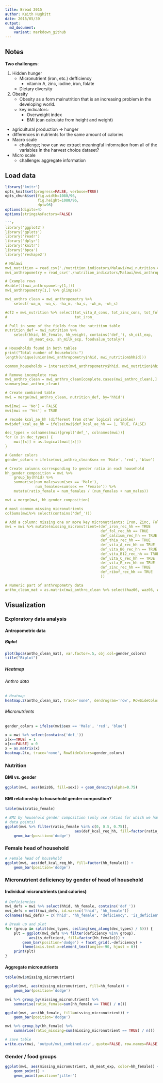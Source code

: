 ```yaml
---
title: Bread 2015
author: Keith Hughitt
date: 2015/05/30
output:
  md_document:
    variant: markdown_github
---
```


Notes
-----

**Two challenges**:

1. Hidden hunger
   - Micronutrient (iron, etc.) defficiency
        - vitamin A, zinc, iodine, iron, folate
   - Dietary diversity
2. Obesity
   - Obesity as a form malnutrition that is an increasing problem in the
     developing world.
   - key indicators:
     - Overweight index
     - BMI (can calculate from height and weight)

- agricultural production -> hunger
- differences in nutrients for the same amount of calories
- Macro scale
    - challenge; how can we extract meaningful infomration from all of the
    variables in the harvest choice dataset?
- Micro scale
    - challenge: aggregate information

Load data
---------

```r
library('knitr')
opts_knit$set(progress=FALSE, verbose=TRUE)
opts_chunk$set(fig.width=1080/96,
               fig.height=1080/96,
               dpi=96)
options(digits=4)
options(stringsAsFactors=FALSE)

```r
library('ggplot2')
library('gplots')
library('readr')
library('dplyr')
library('knitr')
library('bpca')
library('reshape2')

# Malawi
mwi_nutrition = read_csv('./nutrition_indicators/Malawi/mwi_nutrition.csv')
mwi_anthropometry = read_csv('./nutrition_indicators/Malawi/mwi_anthropometry.csv')

# Example rows
#kable(t(mwi_anthropometry[1,]))
mwi_anthropometry[1,] %>% glimpse()

mwi_anthro_clean = mwi_anthropometry %>% 
    select(-wa_m, -wa_s, -ha_m, -ha_s, -wh_m, -wh_s)

#df2 = mwi_nutrition %>% select(tot_vita_A_cons, tot_zinc_cons, tot_fol_cons,
#                               tot_iron_

# Pull in some of the fields from the nutrition table 
nutrition_def = mwi_nutrition %>% 
    select(hhid, hh_female, hh_weight, contains('def_'), sh_oil_exp,
           sh_meat_exp, sh_milk_exp, foodvalue_totalyr)

# Households found in both tables
print("Total number of households:")
length(unique(union(mwi_anthropometry$hhid, mwi_nutrition$hhid)))

common_households = intersect(mwi_anthropometry$hhid, mwi_nutrition$hhid)

# Remove incomplete rows
mwi_anthro_clean = mwi_anthro_clean[complete.cases(mwi_anthro_clean),]
summary(mwi_anthro_clean)

# Create combined table
mwi = merge(mwi_anthro_clean, nutrition_def, by='hhid')

mwi[mwi == 'No'] = FALSE
mwi[mwi == 'Yes'] = TRUE

# recode kcal_ae_hh (different from other logical variables)
mwi$def_kcal_ae_hh = ifelse(mwi$def_kcal_ae_hh == 1, TRUE, FALSE)

dec_types = colnames(mwi)[grepl('def_', colnames(mwi))]
for (x in dec_types) {
    mwi[[x]] = as.logical(mwi[[x]])
}

# Gender colors
gender_colors = ifelse(mwi_anthro_clean$sex == 'Male', 'red', 'blue')

# Create columns corresponding to gender ratio in each household
hh_gender_composition = mwi %>%
    group_by(hhid) %>% 
    summarise(num_males=sum(sex == 'Male'), 
              num_females=sum(sex == 'Female')) %>%
    mutate(ratio_female = num_females / (num_females + num_males))

mwi = merge(mwi, hh_gender_composition)

# most common missing micronutrients
colSums(mwi%>% select(contains('def_')))

# Add a column: missing one or more key micronutrients: Iron, Zinc, Folate, Vitamin A
mwi = mwi %>% mutate(missing_micronutrient=(def_iron_rec_hh == TRUE     | 
                                            def_fol_rec_hh == TRUE      | 
                                            def_calcium_rec_hh == TRUE  | 
                                            def_thia_rec_hh == TRUE     | 
                                            def_vita_A_rec_hh == TRUE   | 
                                            def_vita_B6_rec_hh == TRUE  | 
                                            def_vita_B12_rec_hh == TRUE | 
                                            def_vita_C_rec_hh == TRUE   | 
                                            def_vita_E_rec_hh == TRUE   |
                                            def_zinc_rec_hh == TRUE     |
                                            def_ribof_rec_hh == TRUE
                                            ))

# Numeric part of anthropometry data
antho_clean_mat = as.matrix(mwi_anthro_clean %>% select(haz06, waz06, whz06, bmiz06))
```

Visualization
--------------

### Exploratory data analysis

#### Antropometric data

##### Biplot

```r
plot(bpca(antho_clean_mat), var.factor=.5, obj.col=gender_colors)
title("Biplot")
```
##### Heatmap

###### Anthro data

```r
# Heatmap
heatmap.2(antho_clean_mat, trace='none', dendrogram='row', RowSideColors=gender_colors)
```

###### Micronutrients

```r
gender_colors = ifelse(mwi$sex == 'Male', 'red', 'blue')

x = mwi %>% select(contains('def_'))
x[x==TRUE] = 1
x[x==FALSE] = 0
x = as.matrix(x)
heatmap.2(x, trace='none', RowSideColors=gender_colors)
```

### Nutrition

#### BMI vs. gender

```r
ggplot(mwi, aes(bmiz06, fill=sex)) + geom_density(alpha=0.75)
```

#### BMI relationship to household gender composition?

```r
table(mwi$ratio_female)

# BMI by household gender composition (only use ratios for which we have > 5
# data points)
ggplot(mwi %>% filter(ratio_female %in% c(0, 0.5, 0.75)), 
                                aes(def_kcal_req_hh, fill=factor(ratio_female))) + 
    geom_bar(position='dodge')
```

### Female head of household

```r
# Female head of household
ggplot(mwi, aes(def_kcal_req_hh, fill=factor(hh_female))) + 
    geom_bar(position='dodge')
```

### Micronutrient deficiency by gender of head of household

#### Individual micronutrients (and calories)

```r
# Deficiencies
mwi_defs = mwi %>% select(hhid, hh_female, contains('def_'))
mwi_defs = melt(mwi_defs, id.vars=c('hhid', 'hh_female'))
colnames(mwi_defs) = c('hhid', 'hh_female', 'deficiency', 'is_deficient')

# Break up and plot
for (group in split(dec_types, ceiling(seq_along(dec_types) / 5))) {
    plt = ggplot(mwi_defs %>% filter(deficiency %in% group), 
           aes(is_deficient, fill=factor(hh_female))) + 
        geom_bar(position='dodge') + facet_grid(.~deficiency) +
        theme(axis.text.x=element_text(angle=-90, hjust = 0))
    print(plt)
}
```

#### Aggregate micronutrients

```r
table(mwi$missing_micronutrient)

ggplot(mwi, aes(missing_micronutrient, fill=hh_female)) +
    geom_bar(position='dodge') 

mwi %>% group_by(missing_micronutrient) %>%
    summarise(ratio_female=sum(hh_female == TRUE) / n())

ggplot(mwi, aes(hh_female, fill=missing_micronutrient)) +
    geom_bar(position='dodge') 

mwi %>% group_by(hh_female) %>%
    summarise(ratio_missing=sum(missing_micronutrient == TRUE) / n())

# save table
write.csv(mwi, 'output/mwi_combined.csv', quote=FALSE, row.names=FALSE)

```

### Gender / food groups

```r
ggplot(mwi, aes(missing_micronutrient, sh_meat_exp, color=hh_female)) + 
    geom_point() +
    geom_point(position="jitter")
```


